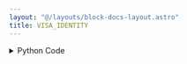 ```yaml
---
layout: "@/layouts/block-docs-layout.astro"
title: VISA_IDENTITY
---
```



<PythonDocsDisplay docstring={docstring} />
<AppDisplay app={app} client:visible />

<details>
<summary>Python Code</summary>
```python
from flojoy import flojoy, DataContainer, TextBlob
import pyvisa
from typing import Optional


@flojoy(
    deps={
        "pyvisa": "1.13.0",
        "pyusb": "1.2.1",
        "zeroconf": "0.102.0",
        "pyvisa_py": "0.7.0",
    }
)
def VISA_IDENTITY(
    VISA_address: Optional[str],
    VISA_index: Optional[int] = 0,
    default: Optional[DataContainer] = None,
) -> Optional[DataContainer]:
    """The VISA_IDENTITY node send an identity query ("*IDN?") to the specified instrument.

    If the "VISA_address" parameter is not specified the VISA_index will be
    used to find the address. The LIST_VISA node can be used to show the
    indicies of all available VISA instruments.

    Parameters
    ----------
    VISA_address: str
        The VISA address to query.
    VISA_index: int
        The address will be found from LIST_VISA node list with this index.

    Returns
    -------
    DataContainer
        optional: The input DataContainer is returned.
    """

    rm = pyvisa.ResourceManager("@py")

    if VISA_address == "":
        VISA_addresses = rm.list_resources()
        VISA_address = VISA_addresses[int(VISA_index)]

    # VISA descriptor to identify the test and measurement device
    scope = rm.open_resource(VISA_address)
    ident = str(scope.query("*IDN?"))
    print(ident, flush=True)

    return TextBlob(text_blob=ident)

```
[Find this Flojoy Block on GitHub](https://github.com/flojoy-ai/blocks/blob/main/blocks/IO/INSTRUMENTS/QCODES/VISA_IDENTITY/VISA_IDENTITY.py)
</details>


## Example
